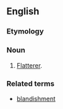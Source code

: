 ==English==

===Etymology===
{{suffix|blandish|er}}

===Noun===
{{en-noun}}

# [[flatterer|Flatterer]].

===Related terms===
*[[blandishment]]